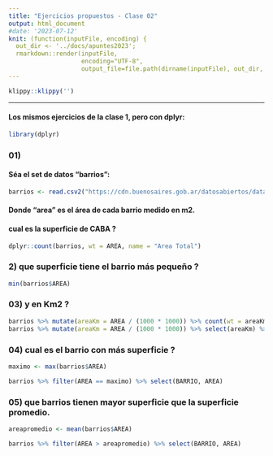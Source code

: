 ```yaml
---
title: "Ejercicios propuestos - Clase 02"
output: html_document
#date: '2023-07-12'
knit: (function(inputFile, encoding) {
  out_dir <- '../docs/apuntes2023';
  rmarkdown::render(inputFile,
                    encoding="UTF-8",
                    output_file=file.path(dirname(inputFile), out_dir, 'clase02_ejercicios.html')) })
---
```


```r
klippy::klippy('')
```

***

#### Los mismos ejercicios de la clase 1, pero con dplyr:
```r
library(dplyr)
```



### 01)
#### Séa el set de datos "barrios":
```r
barrios <- read.csv2("https://cdn.buenosaires.gob.ar/datosabiertos/datasets/ministerio-de-educacion/barrios/barrios.csv", encoding = "UTF-8", dec = ".")
```
#### Donde "area" es el área de cada barrio medido en m2.

#### cual es la superficie de CABA ? 
```r
dplyr::count(barrios, wt = AREA, name = "Area Total")
```

### 2) que superficie tiene el barrio más pequeño ?
```r
min(barrios$AREA)
```

### 03) y en Km2 ?
```r
barrios %>% mutate(areaKm = AREA / (1000 * 1000)) %>% count(wt = areaKm, name = "Area CABA (Km2)")
barrios %>% mutate(areaKm = AREA / (1000 * 1000)) %>% select(areaKm) %>% min()
```

### 04) cual es el barrio con más superficie ?
```r
maximo <- max(barrios$AREA)

barrios %>% filter(AREA == maximo) %>% select(BARRIO, AREA)
```

### 05) que barrios tienen mayor superficie que la superficie promedio.
```r
areapromedio <- mean(barrios$AREA)

barrios %>% filter(AREA > areapromedio) %>% select(BARRIO, AREA)
```
